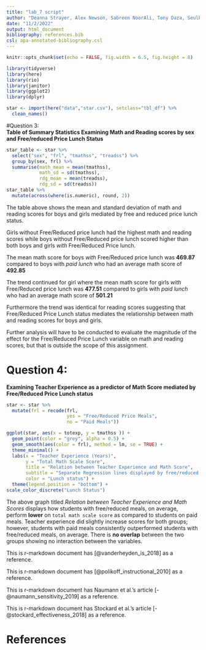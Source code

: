 ```yaml
---
title: "lab_7 script"
author: "Deanna Strayer, Alex Newson, Sabreen NoorAli, Tony Daza, Seulbi Lee"
date: "11/2/2022"
output: html_document
bibliography: references.bib
csl: apa-annotated-bibliography.csl
---
```


```r
knitr::opts_chunk$set(echo = FALSE, fig.width = 6.5, fig.height = 8)
```

```r
library(tidyverse)
library(here)
library(rio)
library(janitor)
library(ggplot2)
library(dplyr)

star <- import(here("data","star.csv"), setclass="tbl_df") %>%
  clean_names()

```

#Question 3:\
**Table of Summary Statistics Examining Math and Reading scores by sex and Free/reduced Price Lunch Status**

```r
star_table <- star %>%
  select("sex", "frl", "tmathss", "treadss") %>%
  group_by(sex, frl) %>%
  summarise(math_mean = mean(tmathss), 
            math_sd = sd(tmathss), 
            rdg_mean = mean(treadss), 
            rdg_sd = sd(treadss))
star_table %>%
  mutate(across(where(is.numeric), round, 2))
```

The table above shows the mean and standard deviation of math and reading scores for boys and girls mediated by free and reduced price lunch status.

Girls without Free/Reduced price lunch had the highest math and reading scores while boys without Free/Reduced price lunch scored higher than both boys and girls *with* Free/Reduced Price lunch.

The mean math score for boys *with* Free/Reduced price lunch was **469.87** compared to boys with *paid lunch* who had an average math score of **492.85**

The trend continued for girl where the mean math score for girls *with* Free/Reduced price lunch was **477.51** compared to girls with *paid lunch* who had an average math score of **501.21**

Furthermore the trend was identical for reading scores suggesting that Free/Reduced Price Lunch status mediates the relationship between math and reading scores for boys and girls.

Further analysis will have to be conducted to evaluate the magnitude of the effect for the Free/Reduced Price Lunch variable on math and reading scores, but that is outside the scope of this assignment.

# Question 4:

**Examining Teacher Experience as a predictor of Math Score mediated by Free/Reduced Price Lunch status**

```r

star <- star %>%
  mutate(frl = recode(frl, 
                      yes = "Free/Reduced Price Meals", 
                      no = "Paid Meals"))

ggplot(star, aes(x = totexp, y = tmathss )) + 
  geom_point(color = "grey", alpha = 0.5) + 
  geom_smooth(aes(color = frl), method = lm, se = TRUE) +
  theme_minimal() + 
  labs(x = "Teacher Experience (Years)", 
       y = "Total Math Scale Score",
       title = "Relation between Teacher Experience and Math Score",
       subtitle = "Separate Regression lines displayed by free/reduced price lunch status", 
       color = "Lunch status") +
  theme(legend.position = "bottom") + 
scale_color_discrete("Lunch Status")
```

The above graph titled *Relation between Teacher Experience and Math Scores* displays how students with free/reduced meals, on average, perform **lower** on `total math scale score` as compared to students on paid meals. Teacher experience did slightly increase scores for both groups; however, students with paid meals consistently outperformed students with free/reduced meals, on average. There is **no overlap** between the two groups showing no interaction between the variables.

This is r-markdown document has [@vanderheyden_is_2018] as a reference.

This is r-markdown document has [@polikoff_instructional_2010] as a reference.

This is r-markdown document has Naumann et al.'s article [-@naumann_sensitivity_2019] as a reference.

This is r-markdown document has Stockard et al.'s article [-@stockard_effectiveness_2018] as a reference.

# References
